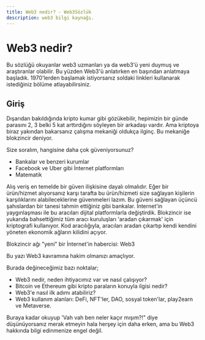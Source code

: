 ```yaml
---
title: Web3 nedir? - Web3Sözlük
description: web3 bilgi kaynağı.
---
```


# Web3 nedir? 

<Error>Bu sözlüğü okuyanlar web3 uzmanları ya da web3'ü yeni duymuş ve araştıranlar olabilir. 
Bu yüzden Web3'ü anlatırken en başından anlatmaya başladık. 1970'lerden başlamak istiyorsanız 
soldaki linkleri kullanarak istediğiniz bölüme atlayabilirsiniz.</Error>

## Giriş
Dışarıdan bakıldığında kripto kumar gibi gözükebilir, hepimizin bir günde parasını 2, 3 belki 5 kat arttırdığını söyleyen bir arkadaşı vardır. 
Ama kriptoya biraz yakından bakarsanız çalışma mekaniği oldukça ilginç. Bu mekaniğe blokzincir deniyor.

Size soralım, hangisine daha çok güveniyorsunuz? 
- Bankalar ve benzeri kurumlar
- Facebook ve Uber gibi İnternet platformları
- Matematik

Alış veriş en temelde bir güven ilişkisine dayalı olmalıdır. Eğer bir ürün/hizmet alıyorsanız karşı tarafta bu ürün/hizmeti size sağlayan kişilerin karşılıklarını alabileceklerine güvenmeleri lazım. Bu güveni sağlayan üçüncü şahıslardan bir tanesi tahmin ettiğiniz gibi bankalar. İnternet'in yaygınlaşması ile bu aracıları dijital platformlarla değiştirdik. Blokzincir ise yukarıda bahsettiğimiz tüm aracı kuruluşları 'aradan çıkarmak' için kriptografi kullanıyor. Kod aracılığıyla, aracıları aradan çıkartıp kendi kendini yöneten ekonomik ağların kilidini açıyor. 

Blokzincir ağı "yeni" bir İnternet'in habercisi: Web3

<Info> Bu yazı Web3 kavramına hakim olmanızı amaçlıyor.</Info>

Burada değineceğimiz bazı noktalar;
- Web3 nedir, neden ihtiyacımız var ve nasıl çalışıyor? 
- Bitcoin ve Ethereum gibi kripto paraların konuyla ilgisi nedir? 
- Web3'e nasıl ilk adımı atabiliriz? 
- Web3 kullanım alanları: DeFi, NFT'ler, DAO, sosyal token'lar, play2earn ve Metaverse. 

Buraya kadar okuyup 'Vah vah ben neler kaçır mışım?!" diye düşünüyorsanız merak etmeyin hala herşey için daha erken, ama bu Web3 hakkında bilgi edinmenize engel değil.
